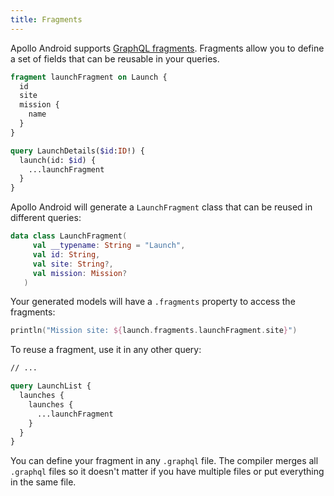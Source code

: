 ```yaml
---
title: Fragments
---
```


Apollo Android supports [GraphQL fragments](https://graphql.org/learn/queries/#fragments). Fragments allow you to define a set of fields that can be reusable in your queries.

```graphql title="Launch.graphql"
fragment launchFragment on Launch {
  id
  site
  mission {
    name
  }
}

query LaunchDetails($id:ID!) {
  launch(id: $id) {
    ...launchFragment
  }
}
```

Apollo Android will generate a `LaunchFragment` class that can be reused in different queries:

```kotlin title="LaunchFragment.kt"
data class LaunchFragment(
     val __typename: String = "Launch",
     val id: String,
     val site: String?,
     val mission: Mission?
   )
```

Your generated models will have a `.fragments` property to access the fragments:

```kotlin
println("Mission site: ${launch.fragments.launchFragment.site}")
```

To reuse a fragment, use it in any other query:

```graphql title="Launch.graphql"
// ...

query LaunchList {
  launches {
	launches {
      ...launchFragment
    }
  }
}
```
You can define your fragment in any `.graphql` file. The compiler merges all `.graphql` files so it doesn't matter if you have multiple files or put everything in the same file.

